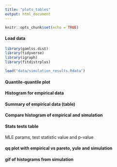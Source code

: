 ```yaml
---
title: "plots_tables"
output: html_document
---
```


```r
knitr::opts_chunk$set(echo = TRUE)
```

#### Load data
```r
library(gamlss.dist)
library(tidyverse)
library(igraph)
library(fitdistrplus)

load("data/simulation_results.Rdata")

```



#### Quantile-quantile plot

#### Histogram for empirical data

#### Summary of empirical data (table)

#### Compare histogram of empirical and simulation

#### Stats tests table

MLE params, test statistic value and p-value


#### qq plot with empirical vs pareto, yule and simulation

#### gif of histograms from simulation